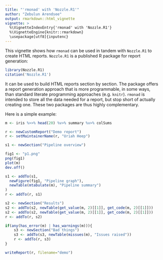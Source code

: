 ```yaml
---
title: "'rmonad' with 'Nozzle.R1'"
author: "Zebulun Arendsee"
output: rmarkdown::html_vignette
vignette: >
  %\VignetteIndexEntry{'rmonad' with 'Nozzle.R1'}
  %\VignetteEngine{knitr::rmarkdown}
  \usepackage[utf8]{inputenc}
---
```


This vignette shows how `rmonad` can be used in tandem with `Nozzle.R1` to
create HTML reports. `Nozzle.R1` is a published R package for report
generation:

```r
library(Nozzle.R1)
citation('Nozzle.R1')
```

It can be used to build HTML reports section by section. The package offers a
report generation approach that is more programmable, in some ways, than
standard literate programming approaches (e.g. `knitr`). `rmonad` is intended
to store all the data needed for a report, but stop short of actually creating
one. These two packages are thus highly complementary.

Here is a simple example:

```r
m <- iris %>>% head(20) %v>% summary %v>% colSums

r <- newCustomReport("Demo report")
r <- setMaintainerName(r, "Uriah Heep")

s1 <- newSection("Pipeline overview")

fig1 <- "p1.png"
png(fig1)
plot(m)
dev.off()

s1 <- addTo(s1,
  newFigure(fig1, "Pipeline graph"),
  newTable(mtabulate(m), "Pipeline summary")
)
r <- addTo(r, s1)

s2 <- newSection("Results")
s2 <- addTo(s2, newTable(get_value(m, 2)[[1]], get_code(m, 2)[[1]]))
s2 <- addTo(s2, newTable(get_value(m, 2)[[1]], get_code(m, 2)[[1]]))
r <- addTo(r, s2)

if(any(has_error(m) | has_warnings(m))){ 
    s3 <- newSection("Bad things")
    s3 <- addTo(s3, newTable(missues(m), "Issues raised"))
    r <- addTo(r, s3)
}

writeReport(r, filename="demo")
```
